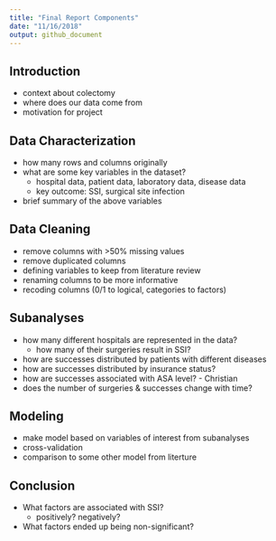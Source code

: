 ```yaml
---
title: "Final Report Components"
date: "11/16/2018"
output: github_document
---
```


## Introduction

* context about colectomy
* where does our data come from
* motivation for project

## Data Characterization

* how many rows and columns originally
* what are some key variables in the dataset?
  * hospital data, patient data, laboratory data, disease data
  * key outcome: SSI, surgical site infection
* brief summary of the above variables

## Data Cleaning

* remove columns with >50% missing values
* remove duplicated columns
* defining variables to keep from literature review
* renaming columns to be more informative
* recoding columns (0/1 to logical, categories to factors)

## Subanalyses

* how many different hospitals are represented in the data?
  * how many of their surgeries result in SSI?
* how are successes distributed by patients with different diseases
* how are successes distributed by insurance status?
* how are successes associated with ASA level? - Christian 
* does the number of surgeries & successes change with time?

## Modeling

* make model based on variables of interest from subanalyses
* cross-validation 
* comparison to some other model from literture

## Conclusion

* What factors are associated with SSI?
  * positively? negatively?
* What factors ended up being non-significant?
